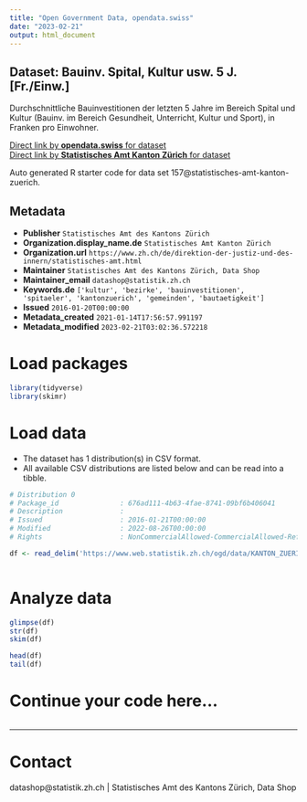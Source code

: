 ```yaml
---
title: "Open Government Data, opendata.swiss"
date: "2023-02-21"
output: html_document
---
```


## Dataset: Bauinv. Spital, Kultur usw. 5 J. [Fr./Einw.]

Durchschnittliche Bauinvestitionen der letzten 5 Jahre im Bereich Spital und Kultur (Bauinv. im Bereich Gesundheit, Unterricht, Kultur und Sport), in Franken pro Einwohner.

[Direct link by **opendata.swiss** for dataset](https://opendata.swiss/de/dataset/bauinv-spital-kultur-usw-5-j-fr-einw)<br>
[Direct link by **Statistisches Amt Kanton Zürich** for dataset](https://www.zh.ch/de/politik-staat/gemeinden/gemeindeportraet.html)

Auto generated R starter code for data set 157@statistisches-amt-kanton-zuerich.

## Metadata

- **Publisher** `Statistisches Amt des Kantons Zürich`
- **Organization.display_name.de** `Statistisches Amt Kanton Zürich`
- **Organization.url** `https://www.zh.ch/de/direktion-der-justiz-und-des-innern/statistisches-amt.html`
- **Maintainer** `Statistisches Amt des Kantons Zürich, Data Shop`
- **Maintainer_email** `datashop@statistik.zh.ch`
- **Keywords.de** `['kultur', 'bezirke', 'bauinvestitionen', 'spitaeler', 'kantonzuerich', 'gemeinden', 'bautaetigkeit']`
- **Issued** `2016-01-20T00:00:00`
- **Metadata_created** `2021-01-14T17:56:57.991197`
- **Metadata_modified** `2023-02-21T03:02:36.572218`


# Load packages

```r

library(tidyverse)
library(skimr)

```

# Load data

-   The dataset has 1 distribution(s) in CSV format.
-   All available CSV distributions are listed below and can be read into a tibble.

```r

# Distribution 0
# Package_id               : 676ad111-4b63-4fae-8741-09bf6b406041
# Description              : 
# Issued                   : 2016-01-21T00:00:00
# Modified                 : 2022-08-26T00:00:00
# Rights                   : NonCommercialAllowed-CommercialAllowed-ReferenceRequired

df <- read_delim('https://www.web.statistik.zh.ch/ogd/data/KANTON_ZUERICH_180.csv')



```

# Analyze data

```r

glimpse(df)
str(df)
skim(df)

head(df)
tail(df)

```

# Continue your code here...

```r

```

------------------------------------------------------------------------

# Contact

datashop@statistik.zh.ch | Statistisches Amt des Kantons Zürich, Data Shop
